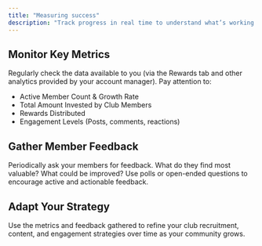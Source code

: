 ```yaml
---
title: "Measuring success"
description: "Track progress in real time to understand what’s working and where to focus your efforts."
---
```


## Monitor Key Metrics

Regularly check the data available to you (via the Rewards tab and other analytics provided by your account manager). Pay attention to:

- Active Member Count & Growth Rate
- Total Amount Invested by Club Members
- Rewards Distributed
- Engagement Levels (Posts, comments, reactions)

## Gather Member Feedback

Periodically ask your members for feedback. What do they find most valuable? What could be improved? Use polls or open-ended questions to encourage active and actionable feedback.

## Adapt Your Strategy

Use the metrics and feedback gathered to refine your club recruitment, content, and engagement strategies over time as your community grows.